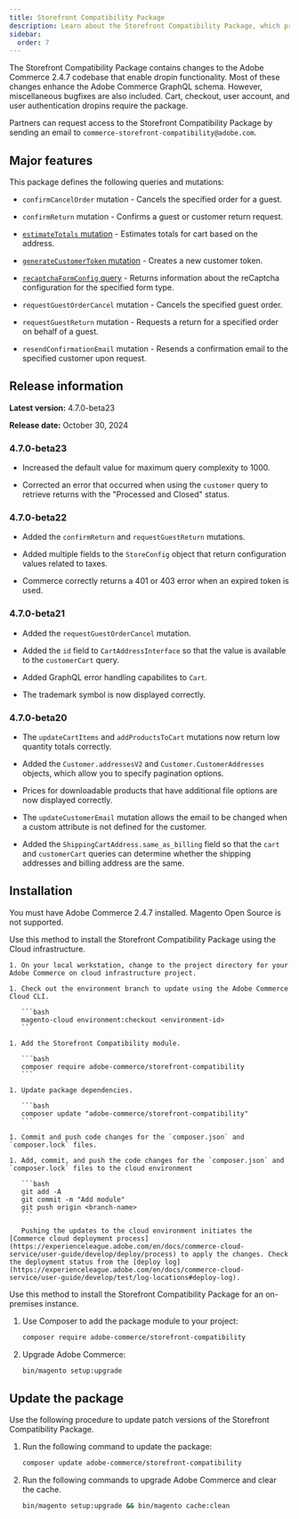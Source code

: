 ```yaml
---
title: Storefront Compatibility Package
description: Learn about the Storefront Compatibility Package, which provides GraphQL enhancements available to your Storefront.
sidebar:
  order: 7
---
```




The Storefront Compatibility Package contains changes to the Adobe Commerce 2.4.7 codebase that enable dropin functionality. Most of these changes enhance the Adobe Commerce GraphQL schema. However, miscellaneous bugfixes are also included. Cart, checkout, user account, and user authentication dropins require the package.

Partners can request access to the Storefront Compatibility Package by sending an email to `commerce-storefront-compatibility@adobe.com`.

## Major features

This package defines the following queries and mutations:

* `confirmCancelOrder` mutation - Cancels the specified order for a guest.

* `confirmReturn` mutation - Confirms a guest or customer return request.

* [`estimateTotals` mutation](https://developer.adobe.com/commerce/webapi/graphql/schema/cart/mutations/estimate-totals/) - Estimates totals for cart based on the address.

* [`generateCustomerToken` mutation](https://developer.adobe.com/commerce/webapi/graphql/schema/customer/mutations/generate-token/) - Creates a new customer token.

* [`recaptchaFormConfig` query](https://developer.adobe.com/commerce/webapi/graphql/schema/store/queries/recaptcha-form-config/) - Returns information about the reCaptcha configuration for the specified form type.

* `requestGuestOrderCancel` mutation - Cancels the specified guest order.

* `requestGuestReturn` mutation - Requests a return for a specified order on behalf of a guest.

* `resendConfirmationEmail` mutation - Resends a confirmation email to the specified customer upon request.

## Release information

**Latest version:** 4.7.0-beta23

**Release date:** October 30, 2024

### 4.7.0-beta23

* Increased the default value for maximum query complexity to 1000.

* Corrected an error that occurred when using the `customer` query to retrieve returns with the "Processed and Closed" status.

### 4.7.0-beta22

* Added the `confirmReturn` and `requestGuestReturn` mutations.

* Added multiple fields to the `StoreConfig` object that return configuration values related to taxes.

* Commerce correctly returns a 401 or 403 error when an expired token is used.

### 4.7.0-beta21

* Added the `requestGuestOrderCancel` mutation.

* Added the `id` field to `CartAddressInterface` so that the value is available to the `customerCart` query.

* Added GraphQL error handling capabilites to `Cart`.

* The trademark symbol is now displayed correctly.

### 4.7.0-beta20

* The `updateCartItems` and `addProductsToCart` mutations now return low quantity totals correctly.

* Added the `Customer.addressesV2` and `Customer.CustomerAddresses` objects, which allow you to specify pagination options.

* Prices for downloadable products that have additional file options are now displayed correctly.

* The `updateCustomerEmail` mutation allows the email to be changed when a custom attribute is not defined for the customer.

* Added the `ShippingCartAddress.same_as_billing` field so that the `cart` and `customerCart` queries can determine whether the shipping addresses and billing address are the same.

## Installation

You must have Adobe Commerce 2.4.7 installed. Magento Open Source is not supported.

<Tabs>
  <TabItem label="Cloud infrastructure">

  Use this method to install the Storefront Compatibility Package using the Cloud infrastructure.

    1. On your local workstation, change to the project directory for your Adobe Commerce on cloud infrastructure project.
      
    1. Check out the environment branch to update using the Adobe Commerce Cloud CLI.
    
       ```bash
       magento-cloud environment:checkout <environment-id>
       ```
        
    1. Add the Storefront Compatibility module.

       ```bash
       composer require adobe-commerce/storefront-compatibility
       ```
       
    1. Update package dependencies.
    
       ```bash
       composer update "adobe-commerce/storefront-compatibility"
       ```
       
    1. Commit and push code changes for the `composer.json` and `composer.lock` files.
    
    1. Add, commit, and push the code changes for the `composer.json` and `composer.lock` files to the cloud environment
    
       ```bash
       git add -A
       git commit -m "Add module"
       git push origin <branch-name>
       ```
       
       Pushing the updates to the cloud environment initiates the [Commerce cloud deployment process](https://experienceleague.adobe.com/en/docs/commerce-cloud-service/user-guide/develop/deploy/process) to apply the changes. Check the deployment status from the [deploy log](https://experienceleague.adobe.com/en/docs/commerce-cloud-service/user-guide/develop/test/log-locations#deploy-log).

  </TabItem>
  
  <TabItem label="On premises">

  Use this method to install the Storefront Compatibility Package for an on-premises instance.

1. Use Composer to add the package module to your project:

   ```bash
   composer require adobe-commerce/storefront-compatibility
   ```

1. Upgrade Adobe Commerce:

   ```bash
   bin/magento setup:upgrade
   ```

  </TabItem>

</Tabs>

## Update the package

Use the following procedure to update patch versions of the Storefront Compatibility Package.

1. Run the following command to update the package:

   ```bash
   composer update adobe-commerce/storefront-compatibility
   ```

1. Run the following commands to upgrade Adobe Commerce and clear the cache.

   ```bash
   bin/magento setup:upgrade && bin/magento cache:clean
   ```